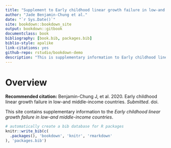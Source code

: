 ```yaml
--- 
title: "Supplement to Early childhood linear growth failure in low-and middle-income countries"
author: "Jade Benjamin-Chung et al."
date: "`r Sys.Date()`"
site: bookdown::bookdown_site
output: bookdown::gitbook
documentclass: book
bibliography: [book.bib, packages.bib]
biblio-style: apalike
link-citations: yes
github-repo: rstudio/bookdown-demo
description: "This is supplementary information to Early childhood linear growth failure in low-and middle-income countries"
---
```


# Overview

**Recommended citation:** Benjamin-Chung J, et al. 2020. Early childhood linear growth failure in low-and middle-income countries. *Submitted*. doi. 

This site contains supplementary information to the *Early childhood linear growth failure in low-and middle-income countries*. 


```r
# automatically create a bib database for R packages
knitr::write_bib(c(
  .packages(), 'bookdown', 'knitr', 'rmarkdown'
), 'packages.bib')
```
